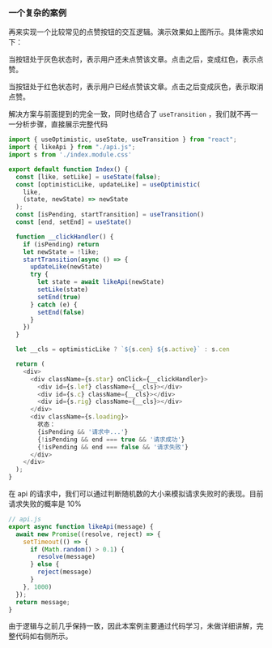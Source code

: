 

### 一个复杂的案例

再来实现一个比较常见的点赞按钮的交互逻辑。演示效果如上图所示。具体需求如下：

当按钮处于灰色状态时，表示用户还未点赞该文章。点击之后，变成红色，表示点赞。

当按钮处于红色状态时，表示用户已经点赞该文章。点击之后变成灰色，表示取消点赞。

解决方案与前面提到的完全一致，同时也结合了 `useTransition` ，我们就不再一一分析步骤，直接展示完整代码

```js
import { useOptimistic, useState, useTransition } from "react";
import { likeApi } from "./api.js";
import s from './index.module.css'

export default function Index() {
  const [like, setLike] = useState(false);
  const [optimisticLike, updateLike] = useOptimistic(
    like,
    (state, newState) => newState
  );
  const [isPending, startTransition] = useTransition()
  const [end, setEnd] = useState()

  function __clickHandler() {
    if (isPending) return
    let newState = !like;
    startTransition(async () => {
      updateLike(newState)
      try {
        let state = await likeApi(newState)
        setLike(state)
        setEnd(true)
      } catch (e) {
        setEnd(false)
      }
    })
  }

  let __cls = optimisticLike ? `${s.cen} ${s.active}` : s.cen

  return (
    <div>
      <div className={s.star} onClick={__clickHandler}>
        <div id={s.lef} className={__cls}></div>
        <div id={s.c} className={__cls}></div>
        <div id={s.rig} className={__cls}></div>
      </div>
      <div className={s.loading}>
        状态：
        {isPending && '请求中...'}
        {!isPending && end === true && '请求成功'}
        {!isPending && end === false && '请求失败'}
      </div>
    </div>
  );
}
```

在 api 的请求中，我们可以通过判断随机数的大小来模拟请求失败时的表现。目前请求失败的概率是 10%

```js
// api.js
export async function likeApi(message) {
  await new Promise((resolve, reject) => {
    setTimeout(() => {
      if (Math.random() > 0.1) {
        resolve(message)
      } else {
        reject(message)
      }
    }, 1000)
  });
  return message;
}
```

由于逻辑与之前几乎保持一致，因此本案例主要通过代码学习，未做详细讲解，完整代码如右侧所示。